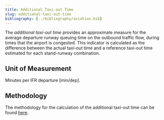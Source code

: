 ```yaml
---
title: Additional Taxi-out Time
slug: additional-taxi-out-time
bibliography: [../bibliography/aviation.bib]
---
```


The *additional taxi-out time* provides an approximate measure for the average departure runway queuing time on the outbound traffic flow, during times that the airport is congested. This indicator is calculated as the difference between the actual taxi-out time and a reference taxi-out time estimated for each stand-runway combination.

## Unit of Measurement
Minutes per IFR departure [min/dep].

## Methodology
The methodology for the calculation of the additional taxi-out time can be found [here](/methodology/additional-taxi-out-time/).
